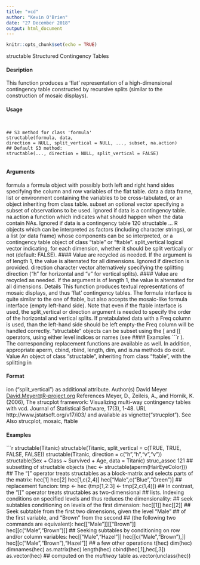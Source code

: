 ```yaml
---
title: "vcd"
author: "Kevin O'Brien"
date: "27 December 2018"
output: html_document
---
```


```r
knitr::opts_chunk$set(echo = TRUE)
```


structable Structured Contingency Tables

#### Desription

This function produces a 'flat' representation of a high-dimensional contingency table constructed
by recursive splits (similar to the construction of mosaic displays).

#### Usage
<pre><code>

## S3 method for class 'formula'
structable(formula, data,
direction = NULL, split_vertical = NULL, ..., subset, na.action)
## Default S3 method:
structable(..., direction = NULL, split_vertical = FALSE)

</code></pre>
#### Arguments

formula a formula object with possibly both left and right hand sides specifying the column
and row variables of the flat table.
data a data frame, list or environment containing the variables to be cross-tabulated,
or an object inheriting from class table.
subset an optional vector specifying a subset of observations to be used. Ignored if
data is a contingency table.
na.action a function which indicates what should happen when the data contain NAs. Ignored
if data is a contingency table
120 structable
... R objects which can be interpreted as factors (including character strings), or a
list (or data frame) whose components can be so interpreted, or a contingency
table object of class "table" or "ftable".
split_vertical logical vector indicating, for each dimension, whether it should be split vertically
or not (default: FALSE). 
#### Value 
 are recycled as needed. If the argument is
of length 1, the value is alternated for all dimensions. Ignored if direction is
provided.
direction character vector alternatively specifying the splitting direction ("h" for horizontal
and "v" for vertical splits). 
#### Value 
 are recycled as needed. If the argument is
of length 1, the value is alternated for all dimensions.
Details
This function produces textual representations of mosaic displays, and thus 'flat' contingency tables.
The formula interface is quite similar to the one of ftable, but also accepts the mosaic-like formula
interface (empty left-hand side). Note that even if the ftable interface is used, the split_vertical
or direction argument is needed to specify the order of the horizontal and vertical splits. If
pretabulated data with a Freq column is used, than the left-hand side should be left empty-the
Freq column will be handled correctly.
"structable" objects can be subset using the [ and [[ operators, using either level indices or
names (see 
#### Examples
```r
). The corresponding replacement functions are available as well. In addition,
appropriate aperm, cbind, rbind, length, dim, and is.na methods do exist.
Value
An object of class "structable", inheriting from class "ftable", with the splitting in
</code></pre>
#### Format 
ion
("split_vertical") as additional attribute.
Author(s)
David Meyer <David.Meyer@R-project.org>
References
Meyer, D., Zeileis, A., and Hornik, K. (2006), The strucplot framework: Visualizing multi-way contingency
tables with vcd. Journal of Statistical Software, 17(3), 1-48. URL http://www.jstatsoft.org/v17/i03/
and available as vignette("strucplot").
See Also
strucplot, mosaic, ftable

#### Examples
```r

structable(Titanic)
structable(Titanic, split_vertical = c(TRUE, TRUE, FALSE, FALSE))
structable(Titanic, direction = c("h","h","v","v"))
structable(Sex + Class ~ Survived + Age, data = Titanic)
struc_assoc 121
## subsetting of structable objects
(hec <- structable(aperm(HairEyeColor)))
## The "[" operator treats structables as a block-matrix and selects parts of the matrix:
hec[1]
hec[2]
hec[1,c(2,4)]
hec["Male",c("Blue","Green")]
## replacement funcion:
tmp <- hec
(tmp[1,2:3] <- tmp[2,c(1,4)])
## In contrast, the "[[" operator treats structables as two-dimensional
## lists. Indexing conditions on specified levels and thus reduces the dimensionality:
## seek subtables conditioning on levels of the first dimension:
hec[[1]]
hec[[2]]
## Seek subtable from the first two dimensions, given the level "Male"
## of the first variable, and "Brown" from the second
## (the following two commands are equivalent):
hec[["Male"]][["Brown"]]
hec[[c("Male","Brown")]]
## Seeking subtables by conditioning on row and/or column variables:
hec[["Male","Hazel"]]
hec[[c("Male","Brown"),]]
hec[[c("Male","Brown"),"Hazel"]]
## a few other operations
t(hec)
dim(hec)
dimnames(hec)
as.matrix(hec)
length(hec)
cbind(hec[,1],hec[,3])
as.vector(hec) ## computed on the _multiway_ table
as.vector(unclass(hec))
